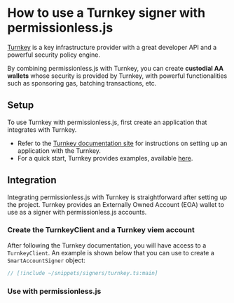 
<VersionWarning version="0.2" />


# How to use a Turnkey signer with permissionless.js

[Turnkey](https://turnkey.com/) is a key infrastructure provider with a great developer API and a powerful security policy engine.

By combining permissionless.js with Turnkey, you can create **custodial AA wallets** whose security is provided by Turnkey, with powerful functionalities such as sponsoring gas, batching transactions, etc.

## Setup

To use Turnkey with permissionless.js, first create an application that integrates with Turnkey.

- Refer to the [Turnkey documentation site](https://docs.turnkey.com/) for instructions on setting up an application with the Turnkey.
- For a quick start, Turnkey provides examples, available [here](https://docs.turnkey.com/getting-started/examples).

## Integration
Integrating permissionless.js with Turnkey is straightforward after setting up the project. Turnkey provides an Externally Owned Account (EOA) wallet to use as a signer with permissionless.js accounts.

### Create the TurnkeyClient and a Turnkey viem account
After following the Turnkey documentation, you will have access to a `TurnkeyClient`. An example is shown below that you can use to create a `SmartAccountSigner` object:

```typescript
// [!include ~/snippets/signers/turnkey.ts:main]
```

### Use with permissionless.js

<SmartAccounts />